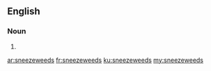 ==English==

===Noun===
{{head|en|noun plural form}}

# {{plural of|sneezeweed|lang=en}}

[[ar:sneezeweeds]]
[[fr:sneezeweeds]]
[[ku:sneezeweeds]]
[[my:sneezeweeds]]